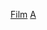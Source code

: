 {{WPSS-cat}}

{{Stub Category
|article=[[动画|动画]]̊電影
|newstub=anime-film-stub
|category=動畫電影}}
{{hidden category}}

[[Category:動漫小作品|Film]]
[[Category:日本電影小作品|A]]